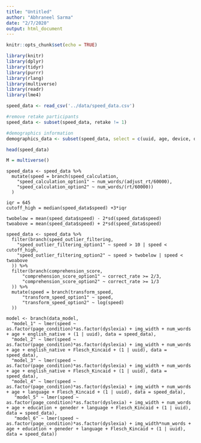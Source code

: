 ```yaml
---
title: "Untitled"
author: "Abhraneel Sarma"
date: "2/7/2020"
output: html_document
---
```


```r
knitr::opts_chunk$set(echo = TRUE)

library(knitr)
library(dplyr)
library(tidyr)
library(purrr)
library(rlang)
library(multiverse)
library(readr)
library(lme4)
```

```r
speed_data <- read_csv('../data/speed_data.csv')

#remove retake participants
speed_data <- subset(speed_data, retake != 1)

#demographics information
demographics_data <- subset(speed_data, select = c(uuid, age, device, dyslexia, education, gender, language, retake), !duplicated(uuid))

head(speed_data)
```


```r
M = multiverse()
```

```multiverse
speed_data <- speed_data %>%
  mutate(speed = branch(speed_calculation, 
    "speed_calculation_option1" ~ num_words/(adjust_rt/60000),
    "speed_calculation_option2" ~ num_words/(rt/60000))
  )

iqr = 645
cutoff_high = median(speed_data$speed) +3*iqr

twobelow = mean(speed_data$speed) - 2*sd(speed_data$speed)
twoabove = mean(speed_data$speed) + 2*sd(speed_data$speed)

speed_data <- speed_data %>%    
  filter(branch(speed_outlier_filtering, 
    "speed_outlier_filtering_option1" ~ speed > 10 | speed < cutoff_high,
    "speed_outlier_filtering_option2" ~ speed > twobelow | speed < twoabove
  )) %>%
  filter(branch(comprehension_score,
      "comprehension_score_option1" ~ correct_rate >= 2/3,
      "comprehension_score_option2" ~ correct_rate >= 1/3
  )) %>%
  mutate(speed = branch(transform_speed,
      "transform_speed_option1" ~ speed,
      "transform_speed_option2" ~ log(speed)
  ))

model <- branch(data_model,
  "model_1" ~ lmer(speed ~ as.factor(page_condition)*as.factor(dyslexia) + img_width + num_words + age + english_native + (1 | uuid), data = speed_data),
  "model_2" ~ lmer(speed ~ as.factor(page_condition)*as.factor(dyslexia) + img_width + num_words + age + english_native + Flesch_Kincaid + (1 | uuid), data = speed_data),
  "model_3" ~ lmer(speed ~ as.factor(page_condition)*as.factor(dyslexia) + img_width + num_words + age + english_native + Flesch_Kincaid + (1 | uuid), data = speed_data),
  "model_4" ~ lmer(speed ~ as.factor(page_condition)*as.factor(dyslexia) + img_width + num_words + age + language + Flesch_Kincaid + (1 | uuid), data = speed_data),
   "model_5" ~ lmer(speed ~ as.factor(page_condition)*as.factor(dyslexia) + img_width + num_words + age + education + geneder + language + Flesch_Kincaid + (1 | uuid), data = speed_data),
   "model_6" ~ lmer(speed ~ as.factor(page_condition)*as.factor(dyslexia) + img_width*num_words + age + education + geneder + language + Flesch_Kincaid + (1 | uuid), data = speed_data))
```


